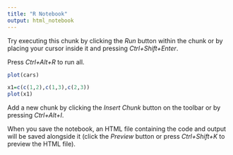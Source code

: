 ```yaml
---
title: "R Notebook"
output: html_notebook
---
```


Try executing this chunk by clicking the *Run* button within the chunk or by placing your cursor inside it and pressing *Ctrl+Shift+Enter*. 

Press *Ctrl+Alt+R* to run all.

```r
plot(cars)
```

```r
x1=c(c(1,2),c(1,3),c(2,3))
plot(x1)
```

Add a new chunk by clicking the *Insert Chunk* button on the toolbar or by pressing *Ctrl+Alt+I*.

When you save the notebook, an HTML file containing the code and output will be saved alongside it (click the *Preview* button or press *Ctrl+Shift+K* to preview the HTML file).
